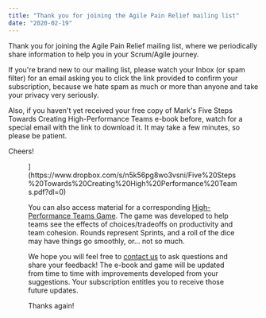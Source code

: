 ```yaml
---
title: "Thank you for joining the Agile Pain Relief mailing list"
date: "2020-02-19"
---
```




Thank you for joining the Agile Pain Relief mailing list, where we periodically share information to help you in your Scrum/Agile journey.

If you're brand new to our mailing list, please watch your Inbox (or spam filter) for an email asking you to click the link provided to confirm your subscription, because we hate spam as much or more than anyone and take your privacy very seriously.

Also, if you haven't yet received your free copy of Mark's Five Steps Towards Creating High-Performance Teams e-book before, watch for a special email with the link to download it. It may take a few minutes, so please be patient.

Cheers!

<Figure
  src={HighPerformanceTeamsCover}
  alt="Five Steps Towards Creating High-Performance Teams e-book by Agile Pain Relief Consulting"
  caption="Five Steps Towards Creating High-Performance Teams e-book by Agile Pain Relief Consulting"
/>
](https://www.dropbox.com/s/n5k56pg8wo3vsni/Five%20Steps%20Towards%20Creating%20High%20Performance%20Teams.pdf?dl=0)

You can also access material for a corresponding [High-Performance Teams Game](/blog/welcome-to-the-high-performance-teams-game). The game was developed to help teams see the effects of choices/tradeoffs on productivity and team cohesion. Rounds represent Sprints, and a roll of the dice may have things go smoothly, or... not so much.

We hope you will feel free to [contact us](/contact-us) to ask questions and share your feedback! The e-book and game will be updated from time to time with improvements developed from your suggestions. Your subscription entitles you to receive those future updates.

Thanks again!
